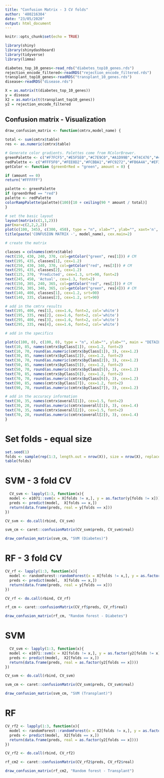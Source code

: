 ```yaml
---
title: "Confusion Matrix - 3 CV folds"
author: '480216304'
date: "23/05/2020"
output: html_document
---
```


```r
knitr::opts_chunk$set(echo = TRUE)
```

```r
library(shiny)
library(shinydashboard)
library(tidyverse)
library(limma)

diabetes_top_10_genes<-read_rds("diabetes_top10_genes.rds")
rejection_encode_filtered<-readRDS("rejection_encode_filtered.rds")
transplant_top10_genes<-readRDS("transplant_10_genes.rds")
disease<-readRDS("disease.rds")

X = as.matrix(t(diabetes_top_10_genes))
y = disease
X2 = as.matrix(t(transplant_top10_genes))
y2 = rejection_encode_filtered
```
## Confusion matrix - Visualization
```r
draw_confusion_matrix <- function(cmtrx,model_name) {

total <- sum(cmtrx$table)
res <- as.numeric(cmtrx$table)

# Generate color gradients. Palettes come from RColorBrewer.
greenPalette <- c("#F7FCF5","#E5F5E0","#C7E9C0","#A1D99B","#74C476","#41AB5D","#238B45","#006D2C","#00441B")
redPalette <- c("#FFF5F0","#FEE0D2","#FCBBA1","#FC9272","#FB6A4A","#EF3B2C","#CB181D","#A50F15","#67000D")
getColor <- function (greenOrRed = "green", amount = 0) {

if (amount == 0)
return("#FFFFFF")

palette <- greenPalette
if (greenOrRed == "red")
palette <- redPalette
colorRampPalette(palette)(100)[10 + ceiling(90 * amount / total)]
}

# set the basic layout
layout(matrix(c(1,1,2)))
par(mar=c(2,2,2,2))
plot(c(100, 345), c(300, 450), type = "n", xlab="", ylab="", xaxt='n', yaxt='n')
title(paste('CONFUSION MATRIX -', model_name), cex.main=2)

# create the matrix

classes = colnames(cmtrx$table)
rect(150, 430, 240, 370, col=getColor("green", res[1])) # CM
text(195, 435, classes[1], cex=1.2)
rect(250, 430, 340, 370, col=getColor("red", res[3])) # CM
text(295, 435, classes[2], cex=1.2)
text(125, 370, 'Predicted', cex=1.3, srt=90, font=2)
text(245, 450, 'Actual', cex=1.3, font=2)
rect(150, 305, 240, 365, col=getColor("red", res[2])) # CM
rect(250, 305, 340, 365, col=getColor("green", res[4])) # CM
text(140, 400, classes[1], cex=1.2, srt=90)
text(140, 335, classes[2], cex=1.2, srt=90)

# add in the cmtrx results
text(195, 400, res[1], cex=1.6, font=2, col='white')
text(195, 335, res[2], cex=1.6, font=2, col='white')
text(295, 400, res[3], cex=1.6, font=2, col='white')
text(295, 335, res[4], cex=1.6, font=2, col='white')

# add in the specifics

plot(c(100, 0), c(100, 0), type = "n", xlab="", ylab="", main = "DETAILS", xaxt='n', yaxt='n')
text(10, 85, names(cmtrx$byClass[1]), cex=1.2, font=2)
text(10, 70, round(as.numeric(cmtrx$byClass[1]), 3), cex=1.2)
text(30, 85, names(cmtrx$byClass[2]), cex=1.2, font=2)
text(30, 70, round(as.numeric(cmtrx$byClass[2]), 3), cex=1.2)
text(50, 85, names(cmtrx$byClass[5]), cex=1.2, font=2)
text(50, 70, round(as.numeric(cmtrx$byClass[5]), 3), cex=1.2)
text(70, 85, names(cmtrx$byClass[6]), cex=1.2, font=2)
text(70, 70, round(as.numeric(cmtrx$byClass[6]), 3), cex=1.2)
text(90, 85, names(cmtrx$byClass[7]), cex=1.2, font=2)
text(90, 70, round(as.numeric(cmtrx$byClass[7]), 3), cex=1.2)

# add in the accuracy information
text(30, 35, names(cmtrx$overall[1]), cex=1.5, font=2)
text(30, 20, round(as.numeric(cmtrx$overall[1]), 3), cex=1.4)
text(70, 35, names(cmtrx$overall[2]), cex=1.5, font=2)
text(70, 20, round(as.numeric(cmtrx$overall[2]), 3), cex=1.4)
}
```
# Set folds - equal size
```r
set.seed(1)
folds <- sample(rep(1:3, length.out = nrow(X)), size = nrow(X), replace = F)
table(folds)
```
# SVM - 3 fold CV
```r
  CV_svm <- lapply(1:3, function(x){ 
  model <- e1071::svm(x = X[folds != x,], y = as.factor(y[folds != x]))
  preds <- predict(model,  X[folds == x,])
  return(data.frame(preds, real = y[folds == x]))
})

CV_svm <- do.call(rbind, CV_svm)

svm_cm <- caret::confusionMatrix(CV_svm$preds, CV_svm$real)

draw_confusion_matrix(svm_cm, "SVM (Diabetes)")
```
# RF - 3 fold CV
```r
CV_rf <- lapply(1:3, function(x){ 
  model <- randomForest::randomForest(x = X[folds != x,], y = as.factor(y[folds != x]))
  preds <- predict(model,  X[folds == x,])
  return(data.frame(preds, real = y[folds == x]))
})

CV_rf <- do.call(rbind, CV_rf)

rf_cm <- caret::confusionMatrix(CV_rf$preds, CV_rf$real)

draw_confusion_matrix(rf_cm, "Random forest - Diabetes")
```

# SVM
```r
  CV_svm <- lapply(1:3, function(x){ 
  model <- e1071::svm(x = X2[folds != x,], y = as.factor(y2[folds != x]))
  preds <- predict(model,  X2[folds == x,])
  return(data.frame(preds, real = as.factor(y2[folds == x])))
})

CV_svm <- do.call(rbind, CV_svm)

svm_cm <- caret::confusionMatrix(CV_svm$preds, CV_svm$real)

draw_confusion_matrix(svm_cm, "SVM (Transplant)")
```
# RF
```r
CV_rf2 <- lapply(1:3, function(x){ 
  model <- randomForest::randomForest(x = X2[folds != x,], y = as.factor(y2[folds != x]))
  preds <- predict(model,  X2[folds == x,])
  return(data.frame(preds, real = as.factor(y2[folds == x])))
})

CV_rf2 <- do.call(rbind, CV_rf2)

rf_cm2 <- caret::confusionMatrix(CV_rf2$preds, CV_rf2$real)

draw_confusion_matrix(rf_cm2, "Random forest - Transplant")
```